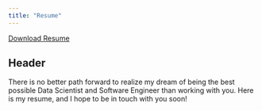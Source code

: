 ```yaml
---
title: "Resume"
---
```


<a href="CV.pdf#" class="download" title="Download Resume as PDF">Download Resume</a>			

## Header

There is no better path forward to realize my dream of being the best possible Data Scientist and Software Engineer than working with you. Here is my resume, and I hope to be in touch with you soon!
